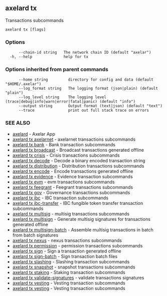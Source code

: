 ## axelard tx

Transactions subcommands

```
axelard tx [flags]
```

### Options

```
      --chain-id string   The network chain ID (default "axelar")
  -h, --help              help for tx
```

### Options inherited from parent commands

```
      --home string         directory for config and data (default "$HOME/.axelar")
      --log_format string   The logging format (json|plain) (default "plain")
      --log_level string    The logging level (trace|debug|info|warn|error|fatal|panic) (default "info")
      --output string       Output format (text|json) (default "text")
      --trace               print out full stack trace on errors
```

### SEE ALSO

- [axelard](/cli-docs/v0_32_0/axelard) - Axelar App
- [axelard tx axelarnet](/cli-docs/v0_32_0/axelard_tx_axelarnet) - axelarnet transactions subcommands
- [axelard tx bank](/cli-docs/v0_32_0/axelard_tx_bank) - Bank transaction subcommands
- [axelard tx broadcast](/cli-docs/v0_32_0/axelard_tx_broadcast) - Broadcast transactions generated offline
- [axelard tx crisis](/cli-docs/v0_32_0/axelard_tx_crisis) - Crisis transactions subcommands
- [axelard tx decode](/cli-docs/v0_32_0/axelard_tx_decode) - Decode a binary encoded transaction string
- [axelard tx distribution](/cli-docs/v0_32_0/axelard_tx_distribution) - Distribution transactions subcommands
- [axelard tx encode](/cli-docs/v0_32_0/axelard_tx_encode) - Encode transactions generated offline
- [axelard tx evidence](/cli-docs/v0_32_0/axelard_tx_evidence) - Evidence transaction subcommands
- [axelard tx evm](/cli-docs/v0_32_0/axelard_tx_evm) - evm transactions subcommands
- [axelard tx feegrant](/cli-docs/v0_32_0/axelard_tx_feegrant) - Feegrant transactions subcommands
- [axelard tx gov](/cli-docs/v0_32_0/axelard_tx_gov) - Governance transactions subcommands
- [axelard tx ibc](/cli-docs/v0_32_0/axelard_tx_ibc) - IBC transaction subcommands
- [axelard tx ibc-transfer](/cli-docs/v0_32_0/axelard_tx_ibc-transfer) - IBC fungible token transfer transaction subcommands
- [axelard tx multisig](/cli-docs/v0_32_0/axelard_tx_multisig) - multisig transactions subcommands
- [axelard tx multisign](/cli-docs/v0_32_0/axelard_tx_multisign) - Generate multisig signatures for transactions generated offline
- [axelard tx multisign-batch](/cli-docs/v0_32_0/axelard_tx_multisign-batch) - Assemble multisig transactions in batch from batch signatures
- [axelard tx nexus](/cli-docs/v0_32_0/axelard_tx_nexus) - nexus transactions subcommands
- [axelard tx permission](/cli-docs/v0_32_0/axelard_tx_permission) - permission transactions subcommands
- [axelard tx sign](/cli-docs/v0_32_0/axelard_tx_sign) - Sign a transaction generated offline
- [axelard tx sign-batch](/cli-docs/v0_32_0/axelard_tx_sign-batch) - Sign transaction batch files
- [axelard tx slashing](/cli-docs/v0_32_0/axelard_tx_slashing) - Slashing transaction subcommands
- [axelard tx snapshot](/cli-docs/v0_32_0/axelard_tx_snapshot) - snapshot transactions subcommands
- [axelard tx staking](/cli-docs/v0_32_0/axelard_tx_staking) - Staking transaction subcommands
- [axelard tx validate-signatures](/cli-docs/v0_32_0/axelard_tx_validate-signatures) - validate transactions signatures
- [axelard tx vesting](/cli-docs/v0_32_0/axelard_tx_vesting) - Vesting transaction subcommands
- [axelard tx vesting](/cli-docs/v0_32_0/axelard_tx_vesting) - Vesting transaction subcommands
